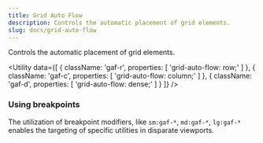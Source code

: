 ```yaml
---
title: Grid Auto Flow
description: Controls the automatic placement of grid elements.
slug: docs/grid-auto-flow
---
```


Controls the automatic placement of grid elements.

<Utility
  data={[
    {
        className: 'gaf-r',
        properties: [
            'grid-auto-flow: row;'
        ]
    },
    {
        className: 'gaf-c',
        properties: [
            'grid-auto-flow: column;'
        ]
    },
    {
        className: 'gaf-d',
        properties: [
            'grid-auto-flow: dense;'
        ]
    }
  ]}
/>

### Using breakpoints

The utilization of breakpoint modifiers, like `sm:gaf-*`, `md:gaf-*`, `lg:gaf-*` enables the targeting of specific utilities in disparate viewports.